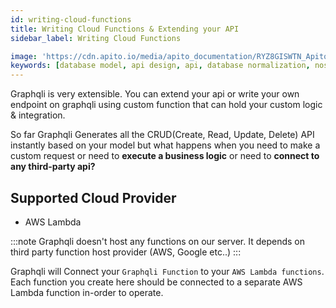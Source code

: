 ```yaml
---
id: writing-cloud-functions
title: Writing Cloud Functions & Extending your API
sidebar_label: Writing Cloud Functions

image: 'https://cdn.apito.io/media/apito_documentation/RYZ8GISWTN_Apito_Console___AWS_Credentials.png'
keywords: [database model, api design, api, database normalization, nosql, nosql database design]
---
```

<head>
    <meta property="og:type" content="article" />
</head>

Graphqli is very extensible. You can extend your api or write your own endpoint on graphqli using custom function that can hold your custom logic & integration.

So far Graphqli Generates all the CRUD(Create, Read, Update, Delete) API instantly based on your model but what happens when you need to make a custom request or need to
**execute a business logic** or need to **connect to any third-party api?**


## Supported Cloud Provider

* AWS Lambda

:::note
Graphqli doesn't host any functions on our server. It depends on third party function host provider (AWS, Google etc..)
:::

Graphqli will Connect your `Graphqli Function` to your `AWS Lambda functions`. Each function you create here should be connected to a separate AWS Lambda function in-order to
operate.
